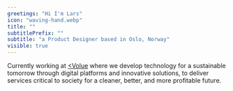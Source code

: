 ```yaml
---
greetings: "Hi I'm Lars"
icon: "waving-hand.webp"
title: ""
subtitlePrefix: ""
subtitle: "a Product Designer based in Oslo, Norway"
visible: true
---
```



Currently working at <a href="https://www.volue.com/" target="_blank" rel="nofollow noopener noreferrer" aria-label="External Link"><Volue</Underlining></a> where we develop technology for a sustainable tomorrow through digital platforms and innovative solutions, to deliver services critical to society for a cleaner, better, and more profitable future.
